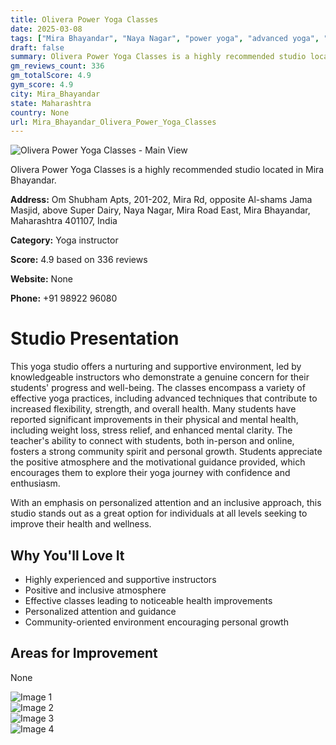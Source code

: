```yaml
---
title: Olivera Power Yoga Classes
date: 2025-03-08
tags: ["Mira Bhayandar", "Naya Nagar", "power yoga", "advanced yoga", "supportive environment", "personal growth", "Mira Bhayandar"]  
draft: false
summary: Olivera Power Yoga Classes is a highly recommended studio located in Mira Bhayandar.
gm_reviews_count: 336
gm_totalScore: 4.9
gym_score: 4.9
city: Mira_Bhayandar
state: Maharashtra
country: None
url: Mira_Bhayandar_Olivera_Power_Yoga_Classes
---
```


<div className="aspect-[16/9] relative my-8">
  <img 
    src="https://lh5.googleusercontent.com/p/AF1QipPvVSyo5PD8DjRt0dVp69w2SOhOuuNpt1Najv9i=w1920-h1080-k-no"
    alt="Olivera Power Yoga Classes - Main View"
    className="object-cover absolute inset-0 w-full h-full rounded-lg"
  />
</div>

Olivera Power Yoga Classes is a highly recommended studio located in Mira Bhayandar.

**Address:** Om Shubham Apts, 201-202, Mira Rd, opposite Al-shams Jama Masjid, above Super Dairy, Naya Nagar, Mira Road East, Mira Bhayandar, Maharashtra 401107, India

**Category:** Yoga instructor

**Score:** 4.9 based on 336 reviews

**Website:** None

**Phone:** +91 98922 96080

# Studio Presentation

This yoga studio offers a nurturing and supportive environment, led by knowledgeable instructors who demonstrate a genuine concern for their students' progress and well-being. The classes encompass a variety of effective yoga practices, including advanced techniques that contribute to increased flexibility, strength, and overall health. Many students have reported significant improvements in their physical and mental health, including weight loss, stress relief, and enhanced mental clarity. The teacher's ability to connect with students, both in-person and online, fosters a strong community spirit and personal growth. Students appreciate the positive atmosphere and the motivational guidance provided, which encourages them to explore their yoga journey with confidence and enthusiasm.

With an emphasis on personalized attention and an inclusive approach, this studio stands out as a great option for individuals at all levels seeking to improve their health and wellness.

## Why You'll Love It

- Highly experienced and supportive instructors
- Positive and inclusive atmosphere
- Effective classes leading to noticeable health improvements
- Personalized attention and guidance
- Community-oriented environment encouraging personal growth

## Areas for Improvement

None

<div className="grid grid-cols-1 xl:grid-cols-2 gap-4 my-8">
<div className="aspect-[4/3] relative"><img src="https://lh3.googleusercontent.com/p/AF1QipPGHPeX8TFAhKlWRxVsQy2iLH1v19UZ1MmLInOC=w1920-h1080-k-no" alt="Image 1" className="object-cover absolute inset-0 w-full h-full rounded-lg" /></div>
<div className="aspect-[4/3] relative"><img src="https://lh5.googleusercontent.com/p/AF1QipOIBcO1xgHkwig21fGhk42MrN6osB193iCl06D8=w1920-h1080-k-no" alt="Image 2" className="object-cover absolute inset-0 w-full h-full rounded-lg" /></div>
<div className="aspect-[4/3] relative"><img src="https://lh5.googleusercontent.com/p/AF1QipMmLcVi9CwZ0bjH6nxm_7kkuB-pL0slvvo-ls18=w1920-h1080-k-no" alt="Image 3" className="object-cover absolute inset-0 w-full h-full rounded-lg" /></div>
<div className="aspect-[4/3] relative"><img src="https://lh5.googleusercontent.com/p/AF1QipOir5H1tbEGaMVuYr3j42P1XIkz1EhfmQJNcpIx=w1920-h1080-k-no" alt="Image 4" className="object-cover absolute inset-0 w-full h-full rounded-lg" /></div>
</div>